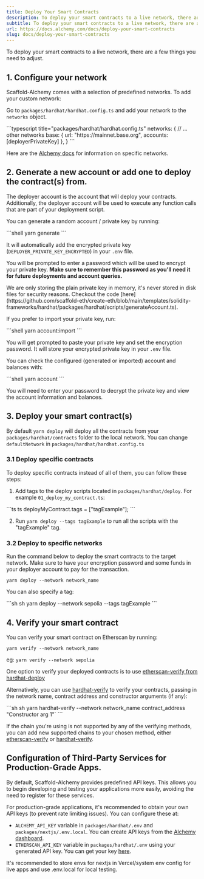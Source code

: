 ```yaml
---
title: Deploy Your Smart Contracts
description: To deploy your smart contracts to a live network, there are a few things you need to adjust. 1. Configure your network Scaffold-Alchemy comes with a selection of predefined networks. To add your custom network: Go to packages/hardhat/hardhat.config.ts and add your network to the networks object. net...
subtitle: To deploy your smart contracts to a live network, there are a few things you need to adjust. 1. Configure your network Scaffold-Alchemy comes with a selection of predefined networks. To add your custom network: Go to packages/hardhat/hardhat.config.ts and add your network to the networks object. net...
url: https://docs.alchemy.com/docs/deploy-your-smart-contracts
slug: docs/deploy-your-smart-contracts
---
```


To deploy your smart contracts to a live network, there are a few things you need to adjust.

## 1. Configure your network

Scaffold-Alchemy comes with a selection of predefined networks. To add your custom network:

Go to `packages/hardhat/hardhat.config.ts` and add your network to the `networks` object.

<CodeGroup>
  ```typescript title="packages/hardhat/hardhat.config.ts"
  networks: {
      // ... other networks
      base: {
          url: "https://mainnet.base.org",
          accounts: [deployerPrivateKey]
      },
  }
  ```
</CodeGroup>

Here are the [Alchemy docs](/docs/how-to-add-alchemy-rpc-endpoints-to-metamask) for information on specific networks.

## 2. Generate a new account or add one to deploy the contract(s) from.

The deployer account is the account that will deploy your contracts. Additionally, the deployer account will be used to execute any function calls that are part of your deployment script.

You can generate a random account / private key by running:

<CodeGroup>
  ```shell
  yarn generate
  ```
</CodeGroup>

It will automatically add the encrypted private key (`DEPLOYER_PRIVATE_KEY_ENCRYPTED`) in your `.env` file.

You will be prompted to enter a password which will be used to encrypt your private key. **Make sure to remember this password as you'll need it for future deployments and account queries.**

<Info>
  We are only storing the plain private key in memory, it's never stored in disk files for security reasons. Checkout the code [here](https://github.com/scaffold-eth/create-eth/blob/main/templates/solidity-frameworks/hardhat/packages/hardhat/scripts/generateAccount.ts).
</Info>

If you prefer to import your private key, run:

<CodeGroup>
  ```shell
  yarn account:import
  ```
</CodeGroup>

You will get prompted to paste your private key and set the encryption password. It will store your encrypted private key in your `.env` file.

You can check the configured (generated or imported) account and balances with:

<CodeGroup>
  ```shell
  yarn account
  ```
</CodeGroup>

You will need to enter your password to decrypt the private key and view the account information and balances.

## 3. Deploy your smart contract(s)

By default `yarn deploy` will deploy all the contracts from your `packages/hardhat/contracts` folder to the local network. You can change `defaultNetwork` in `packages/hardhat/hardhat.config.ts`

### 3.1 Deploy specific contracts

To deploy specific contracts instead of all of them, you can follow these steps:

1. Add tags to the deploy scripts located in `packages/hardhat/deploy`. For example `01_deploy_my_contract.ts`:

<CodeGroup>
  ```ts ts
  deployMyContract.tags = ["tagExample"];
  ```
</CodeGroup>

2. Run `yarn deploy --tags tagExample` to run all the scripts with the "tagExample" tag.

### 3.2 Deploy to specific networks

Run the command below to deploy the smart contracts to the target network. Make sure to have your encryption password and some funds in your deployer account to pay for the transaction.

```shell
yarn deploy --network network_name
```

You can also specify a tag:

<CodeGroup>
  ```sh sh
  yarn deploy --network sepolia --tags tagExample
  ```
</CodeGroup>

## 4. Verify your smart contract

You can verify your smart contract on Etherscan by running:

```shell
yarn verify --network network_name
```

eg: `yarn verify --network sepolia`

One option to verify your deployed contracts is to use [etherscan-verify from hardhat-deploy](https://www.npmjs.com/package/hardhat-deploy#4-hardhat-etherscan-verify)

Alternatively, you can use [hardhat-verify](https://hardhat.org/hardhat-runner/plugins/nomicfoundation-hardhat-verify) to verify your contracts, passing in the network name, contract address and constructor arguments (if any):

<CodeGroup>
  ```sh sh
  yarn hardhat-verify --network network_name contract_address "Constructor arg 1"`
  ```
</CodeGroup>

If the chain you're using is not supported by any of the verifying methods, you can add new supported chains to your chosen method, either [etherscan-verify](https://www.npmjs.com/package/hardhat-deploy#options-2) or [hardhat-verify](https://hardhat.org/hardhat-runner/plugins/nomicfoundation-hardhat-verify#adding-support-for-other-networks).

## Configuration of Third-Party Services for Production-Grade Apps.

By default, Scaffold-Alchemy provides predefined API keys. This allows you to begin developing and testing your applications more easily, avoiding the need to register for these services.

For production-grade applications, it's recommended to obtain your own API keys (to prevent rate limiting issues). You can configure these at:

* `ALCHEMY_API_KEY` variable in `packages/hardhat/.env` and `packages/nextjs/.env.local`. You can create API keys from the [Alchemy dashboard](https://dashboard.alchemy.com/).
* `ETHERSCAN_API_KEY` variable in `packages/hardhat/.env` using your generated API key. You can get your key [here](https://etherscan.io/myapikey).

<Info>
  It's recommended to store envs for nextjs in Vercel/system env config for live apps and use .env.local for local testing.
</Info>
